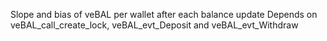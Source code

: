Slope and bias of veBAL per wallet after each balance update Depends on veBAL_call_create_lock, veBAL_evt_Deposit and veBAL_evt_Withdraw
